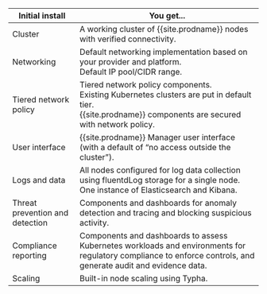 | **Initial install**             | **You get...**                                               |
| ------------------------------- | ------------------------------------------------------------ |
| Cluster                         | A working cluster of {{site.prodname}} nodes with verified connectivity. |
| Networking                      | Default networking implementation based on your provider and platform. <br />Default IP pool/CIDR range. |
| Tiered network policy           | Tiered network policy components. <br />Existing Kubernetes clusters are put in default tier.<br />{{site.prodname}} components are secured with network policy. |
| User interface                  | {{site.prodname}} Manager user interface (with a default of “no access outside the cluster”). |
| Logs and data                   | All nodes configured for log data collection using fluentdLog storage for a single node.<br />One instance of Elasticsearch and Kibana. |
| Threat prevention and detection | Components and dashboards for anomaly detection and tracing and blocking suspicious activity. |
| Compliance reporting            | Components and dashboards to assess Kubernetes workloads and environments for regulatory compliance to enforce controls, and generate audit and evidence data. |
| Scaling                         | Built-in node scaling using Typha.                           |